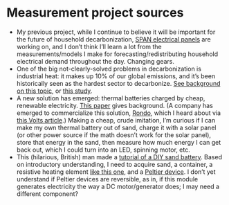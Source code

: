 # Measurement project sources

- My previous project, while I continue to believe it will be important for the future of household decarbonization, [SPAN electrical panels](https://www.span.io/) are working on, and I don’t think I’ll learn a lot from the measurements/models I make for forecasting/redistributing household electrical demand throughout the day. Changing gears.
- One of the big not-clearly-solved problems in decarbonization is industrial heat: it makes up 10% of our global emissions, and it’s been historically seen as the hardest sector to decarbonize. [See background on this topic](https://www.vox.com/energy-and-environment/2019/10/10/20904213/climate-change-steel-cement-industrial-heat-hydrogen-ccs), or [this study](https://www.energypolicy.columbia.edu/publications/low-carbon-heat-solutions-heavy-industry-sources-options-and-costs-today).
- A new solution has emerged: thermal batteries charged by cheap, renewable electricity. [This paper](https://www.frontiersin.org/articles/10.3389/fenrg.2018.00121/full) gives background. (A company has emerged to commercialize this solution, [Rondo](https://rondo.com/), which I heard about via [this Volts article](https://www.volts.wtf/p/why-electrifying-industrial-heat#details).) Making a cheap, crude imitation, I’m curious if I can make my own thermal battery out of sand, charge it with a solar panel (or other power source if the math doesn’t work for the solar panel), store that energy in the sand, then measure how much energy I can get back out, which I could turn into an LED, spinning motor, etc.
- This (hilarious, British) man made a [tutorial of a DIY sand battery](https://hackaday.com/2022/11/21/making-a-do-it-yourself-sand-battery/). Based on introductory understanding, I need to acquire sand, a container, a resistive heating element [like this one](https://www.adafruit.com/product/1481), and a [Peltier device](https://www.adafruit.com/product/1330). I don’t yet understand if Peltier devices are reversible, as in, if this module generates electricity the way a DC motor/generator does; I may need a different component?
